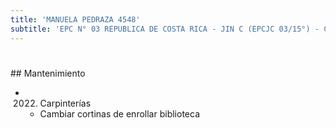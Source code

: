 ```yaml
---
title: 'MANUELA PEDRAZA 4548'
subtitle: 'EPC N° 03 REPUBLICA DE COSTA RICA - JIN C (EPCJC 03/15°) - CECIE N° 15'
---
```


#


 ## Mantenimiento

*  (2022) Carpinterías 
    + Cambiar cortinas de enrollar biblioteca



